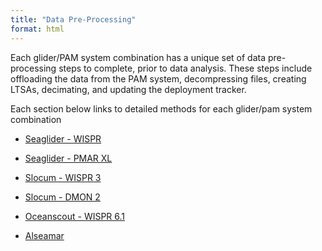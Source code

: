 ```yaml
---
title: "Data Pre-Processing"
format: html
---
```


Each glider/PAM system combination has a unique set of data pre-processing steps to complete, prior to data analysis. These steps include offloading the data from the PAM system, decompressing files, creating LTSAs, decimating, and updating the deployment tracker.

Each section below links to detailed methods for each glider/pam system combination

-   [Seaglider - WISPR](https://nmfs-ost.github.io/PAM-Glider/content/data_processing/seaglider-wispr.html)

-   [Seaglider - PMAR XL](https://nmfs-ost.github.io/PAM-Glider/content/data_processing/seaglider-pmar-xl.html)

-   [Slocum - WISPR 3](https://nmfs-ost.github.io/PAM-Glider/content/data_processing/slocum-wispr3.html)

-   [Slocum - DMON 2](https://nmfs-ost.github.io/PAM-Glider/content/data_processing/slocum-dmon2.html)

-   [Oceanscout - WISPR 6.1](https://nmfs-ost.github.io/PAM-Glider/content/data_processing/oceanscout-wispr6.html)

-   [Alseamar](https://nmfs-ost.github.io/PAM-Glider/content/data_processing/alseamar.html)

